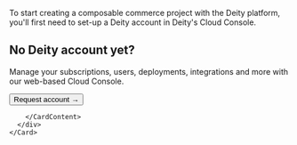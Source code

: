 
<p className="desc pb20">
To start creating a composable commerce project with the Deity platform, you'll first need to set-up a Deity account in Deity's Cloud Console.
</p>



<div className="mb100">
	<Card isPadding={false}>
	  <div className="flex">
	    <CardContent>
	      <h2>No Deity account yet?</h2>
	      <div className="mb20">
	        <p>Manage your subscriptions, users, deployments, integrations and more with our web-based Cloud Console.</p>
	      </div> 	  
	      	<Button variant="contained" size="medium" href="https://deity.com/contact" target="_blank">
	          Request account →
	       	</Button>
	       	
	    </CardContent>
	  </div>
	</Card>
</div>
